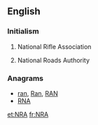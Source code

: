 ==English==
{{wikipedia|National Rifle Association}}

===Initialism===
{{en-initialism}}

# {{context|US}} National Rifle Association
# {{context|Ireland}} National Roads Authority

===Anagrams===
* [[ran#English|ran]], [[Ran#English|Ran]], [[RAN#English|RAN]]
* [[RNA#English|RNA]]

[[et:NRA]]
[[fr:NRA]]